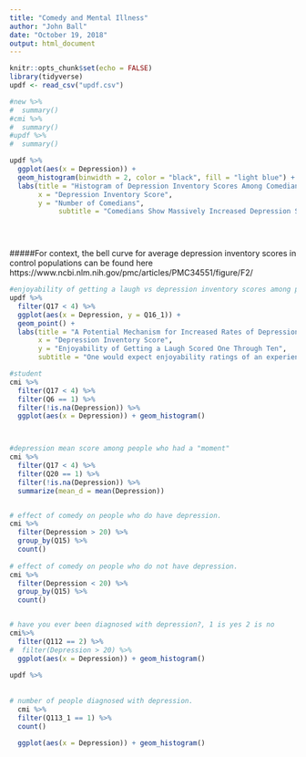 ```yaml
---
title: "Comedy and Mental Illness"
author: "John Ball"
date: "October 19, 2018"
output: html_document
---
```


```r
knitr::opts_chunk$set(echo = FALSE)
library(tidyverse)
updf <- read_csv("updf.csv")
```

```r
#new %>%
#  summary()
#cmi %>%
#  summary()
#updf %>%
#  summary()
```

```r

updf %>%
  ggplot(aes(x = Depression)) + 
  geom_histogram(binwidth = 2, color = "black", fill = "light blue") +
  labs(title = "Histogram of Depression Inventory Scores Among Comedians",
       x = "Depression Inventory Score",
       y = "Number of Comedians",
            subtitle = "Comedians Show Massively Increased Depression Scores Relative to General Population, With Control Median Being Less than 10")


       
```

#####For context, the bell curve for average depression inventory scores in control populations can be found here https://www.ncbi.nlm.nih.gov/pmc/articles/PMC34551/figure/F2/

```r
#enjoyability of getting a laugh vs depression inventory scores among performers.
updf %>%
  filter(Q17 < 4) %>%
  ggplot(aes(x = Depression, y = Q16_1)) + 
  geom_point() +
  labs(title = "A Potential Mechanism for Increased Rates of Depression Among Comedians",
       x = "Depression Inventory Score", 
       y = "Enjoyability of Getting a Laugh Scored One Through Ten",
       subtitle = "One would expect enjoyability ratings of an experience to go down as anhedonic depressive symptoms increase. However, as depressive symptoms increase, comedians continue to rate getting a laugh as being 'euphoric'")
```


```r
#student
cmi %>%
  filter(Q17 < 4) %>%
  filter(Q6 == 1) %>% 
  filter(!is.na(Depression)) %>%
  ggplot(aes(x = Depression)) + geom_histogram()



#depression mean score among people who had a "moment"
cmi %>%
  filter(Q17 < 4) %>%
  filter(Q20 == 1) %>% 
  filter(!is.na(Depression)) %>%
  summarize(mean_d = mean(Depression))


# effect of comedy on people who do have depression.
cmi %>%
  filter(Depression > 20) %>%
  group_by(Q15) %>%
  count()
  
# effect of comedy on people who do not have depression.
cmi %>%
  filter(Depression < 20) %>%
  group_by(Q15) %>%
  count()


# have you ever been diagnosed with depression?, 1 is yes 2 is no
cmi%>%
  filter(Q112 == 2) %>%
#  filter(Depression > 20) %>%
  ggplot(aes(x = Depression)) + geom_histogram()
  
updf %>%
  
  
# number of people diagnosed with depression. 
  cmi %>%
  filter(Q113_1 == 1) %>%
  count()

  ggplot(aes(x = Depression)) + geom_histogram()
```

